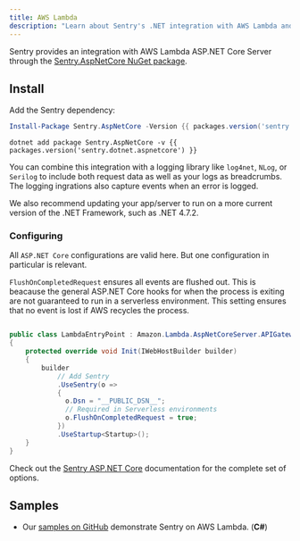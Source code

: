 ```yaml
---
title: AWS Lambda
description: "Learn about Sentry's .NET integration with AWS Lambda and ASP.NET Core."
---
```


Sentry provides an integration with AWS Lambda ASP.NET Core Server through the [Sentry.AspNetCore NuGet package](https://www.nuget.org/packages/Sentry.AspNetCore).

## Install

Add the Sentry dependency:

```powershell {tabTitle:Package Manager}
Install-Package Sentry.AspNetCore -Version {{ packages.version('sentry.dotnet.aspnetcore') }}
```

```shell {tabTitle:.NET Core CLI}
dotnet add package Sentry.AspNetCore -v {{ packages.version('sentry.dotnet.aspnetcore') }}
```

You can combine this integration with a logging library like `log4net`, `NLog`, or `Serilog` to include both request data as well as your logs as breadcrumbs. The logging ingrations also capture events when an error is logged.

We also recommend updating your app/server to run on a more current version of the .NET Framework, such as .NET 4.7.2.

### Configuring

All `ASP.NET Core` configurations are valid here. But one configuration in particular is relevant.

`FlushOnCompletedRequest` ensures all events are flushed out. This is beacause the general ASP.NET Core hooks for when the process is exiting are not guaranteed to run in a serverless environment. This setting ensures that no event is lost if AWS recycles the process.

```csharp

public class LambdaEntryPoint : Amazon.Lambda.AspNetCoreServer.APIGatewayProxyFunction
{
    protected override void Init(IWebHostBuilder builder)
    {
        builder
            // Add Sentry
            .UseSentry(o =>
            {
              o.Dsn = "__PUBLIC_DSN__";
              // Required in Serverless environments
              o.FlushOnCompletedRequest = true;
            })
            .UseStartup<Startup>();
    }
}
```

Check out the [Sentry ASP.NET Core](/platforms/dotnet/guides/aspnetcore/) documentation for the complete set of options.

## Samples

- Our [samples on GitHub](https://github.com/getsentry/sentry-dotnet/tree/main/samples/Sentry.Samples.Aws.Lambda.AspNetCoreServer) demonstrate Sentry on AWS Lambda. (**C#**)
